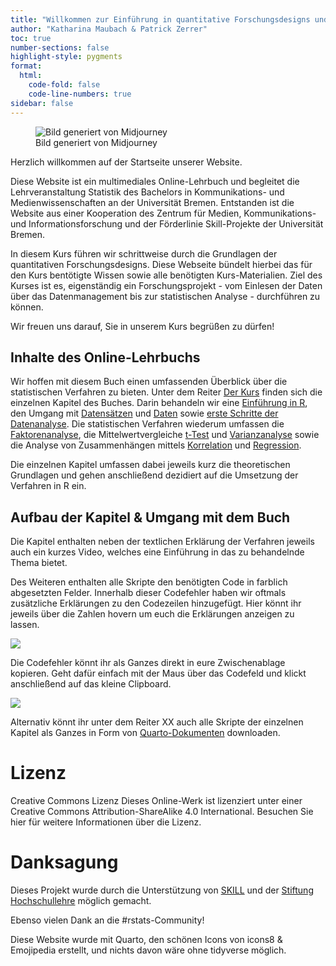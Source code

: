 ```yaml
---
title: "Willkommen zur Einführung in quantitative Forschungsdesigns und Datenanalyse"
author: "Katharina Maubach & Patrick Zerrer"
toc: true
number-sections: false
highlight-style: pygments
format:
  html:
    code-fold: false
    code-line-numbers: true
sidebar: false
---
```


![Bild generiert von Midjourney](Bilder/zemkipatrick_comic_style_factor_analysis_statistics_trust_widef_e7631b78-22da-4267-8a0a-dc0b89c76dd5.png)

Herzlich willkommen auf der Startseite unserer Website. 

Diese Website ist ein multimediales Online-Lehrbuch und begleitet die Lehrveranstaltung Statistik des Bachelors in Kommunikations- und Medienwissenschaften an der Universität Bremen. Entstanden ist die Website aus einer Kooperation des Zentrum für Medien, Kommunikations- und Informationsforschung und der Förderlinie Skill-Projekte der Universität Bremen. 

In diesem Kurs führen wir schrittweise durch die Grundlagen der quantitativen Forschungsdesigns. Diese Webseite bündelt hierbei das für den Kurs bentötigte Wissen sowie alle benötigten Kurs-Materialien. Ziel des Kurses ist es, eigenständig ein Forschungsprojekt - vom Einlesen der Daten über das Datenmanagement bis zur statistischen Analyse - durchführen zu können. 

Wir freuen uns darauf, Sie in unserem Kurs begrüßen zu dürfen!

## Inhalte des Online-Lehrbuchs

Wir hoffen mit diesem Buch einen umfassenden Überblick über die statistischen Verfahren zu bieten. Unter dem Reiter [Der Kurs](https://patrickzerrer.github.io/R_Hands_on_Book/Skript_1.1.html) finden sich die einzelnen Kapitel des Buches. Darin behandeln wir eine [Einführung in R](https://patrickzerrer.github.io/R_Hands_on_Book/Skript_1.1.html), den Umgang mit [Datensätzen](https://patrickzerrer.github.io/R_Hands_on_Book/Skript_2.1.html) und [Daten](https://patrickzerrer.github.io/R_Hands_on_Book/Skript_3.1.html) sowie [erste Schritte der Datenanalyse](https://patrickzerrer.github.io/R_Hands_on_Book/Skript_4.1.html). Die statistischen Verfahren wiederum umfassen die [Faktorenanalyse](https://patrickzerrer.github.io/R_Hands_on_Book/Skript_5.1.html), die Mittelwertvergleiche [t-Test](https://patrickzerrer.github.io/R_Hands_on_Book/Skript_6.3.html) und [Varianzanalyse](https://patrickzerrer.github.io/R_Hands_on_Book/Skript_6.4.html) sowie die Analyse von Zusammenhängen mittels [Korrelation](https://patrickzerrer.github.io/R_Hands_on_Book/Skript_7.2.html) und [Regression](https://patrickzerrer.github.io/R_Hands_on_Book/Skript_7.3.html).

Die einzelnen Kapitel umfassen dabei jeweils kurz die theoretischen Grundlagen und gehen anschließend dezidiert auf die Umsetzung der Verfahren in R ein.  

## Aufbau der Kapitel & Umgang mit dem Buch

Die Kapitel enthalten neben der textlichen Erklärung der Verfahren jeweils auch ein kurzes Video, welches eine Einführung in das zu behandelnde Thema bietet. 

Des Weiteren enthalten alle Skripte den benötigten Code in farblich abgesetzten Felder. Innerhalb dieser Codefehler haben wir oftmals zusätzliche Erklärungen zu den Codezeilen hinzugefügt. Hier könnt ihr jeweils über die Zahlen hovern um euch die Erklärungen anzeigen zu lassen.

![](Bilder/Codeerklärungen.png)

Die Codefehler könnt ihr als Ganzes direkt in eure Zwischenablage kopieren. Geht dafür einfach mit der Maus über das Codefeld und klickt anschließend auf das kleine Clipboard. 

![](Bilder/Screenshot_Codechunks.png)

Alternativ könnt ihr unter dem Reiter XX auch alle Skripte der einzelnen Kapitel als Ganzes in Form von [Quarto-Dokumenten](https://patrickzerrer.github.io/R_Hands_on_Book/Skript_1.3.html) downloaden.


# Lizenz

Creative Commons Lizenz Dieses Online-Werk ist lizenziert unter einer Creative Commons Attribution-ShareAlike 4.0 International. Besuchen Sie hier für weitere Informationen über die Lizenz.

# Danksagung

Dieses Projekt wurde durch die Unterstützung von [SKILL](https://www.uni-bremen.de/skill/page) und der [Stiftung Hochschullehre](https://stiftung-hochschullehre.de/) möglich gemacht.

Ebenso vielen Dank an die #rstats-Community!

Diese Website wurde mit Quarto, den schönen Icons von icons8 & Emojipedia erstellt, und nichts davon wäre ohne tidyverse möglich.
